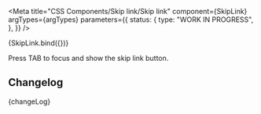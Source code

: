 
<Meta
  title="CSS Components/Skip link/Skip link"
  component={SkipLink}
  argTypes={argTypes}
  parameters={{
    status: {
      type: "WORK IN PROGRESS",
    },
  }}
/>

<Canvas>
  <Story name="Skip link" args={defaultArgs}>
    {SkipLink.bind({})}
  </Story>
</Canvas>

<ArgsTable story="Skip link" />

Press TAB to focus and show the skip link button.

## Changelog

<Description>{changeLog}</Description>
